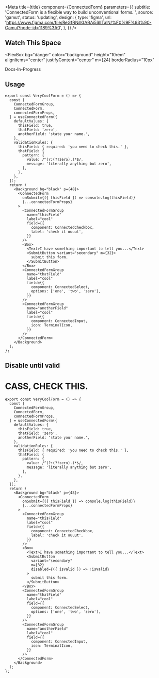 

<Meta
  title={title}
  component={ConnectedForm}
  parameters={{
    subtitle: 'ConnectedForm is a flexible way to build unconventional forms.`',
    source: 'gamut',
    status: 'updating',
    design: {
      type: 'figma',
      url:
        'https://www.figma.com/file/ReGfRNillGABAj5SlITalN/%F0%9F%93%90-Gamut?node-id=1189%3A0',
    },
  }}
/>

## Watch This Space

<FlexBox
  bg="danger"
  color="background"
  height="10rem"
  alignItems="center"
  justifyContent="center"
  m={24}
  borderRadius="10px"
>
  <Text variant="title-lg"> Docs-In-Progress</Text>
</FlexBox>

## Usage

```tsx
export const VeryCoolForm = () => {
  const {
    ConnectedFormGroup,
    ConnectedForm,
    connectedFormProps,
  } = useConnectedForm({
    defaultValues: {
      thisField: true,
      thatField: 'zero',
      anotherField: 'state your name.',
    },
    validationRules: {
      thisField: { required: 'you need to check this.' },
      thatField: {
        pattern: {
          value: /^(?:(?!zero).)*$/,
          message: 'literally anything but zero',
        },
      },
    },
  });
  return (
    <Background bg="black" p={48}>
      <ConnectedForm
        onSubmit={({ thisField }) => console.log(thisField)}
        {...connectedFormProps}
      >
        <ConnectedFormGroup
          name="thisField"
          label="cool"
          field={{
            component: ConnectedCheckbox,
            label: 'check it ouuut',
          }}
        />
        <Box>
          <Text>I have something important to tell you...</Text>
          <SubmitButton variant="secondary" m={32}>
            submit this form.
          </SubmitButton>
        </Box>
        <ConnectedFormGroup
          name="thatField"
          label="cool"
          field={{
            component: ConnectedSelect,
            options: ['one', 'two', 'zero'],
          }}
        />
        <ConnectedFormGroup
          name="anotherField"
          label="cool"
          field={{
            component: ConnectedInput,
            icon: TerminalIcon,
          }}
        />
      </ConnectedForm>
    </Background>
  );
};
```

<VeryCoolForm />

## Disable until valid

# CASS, CHECK THIS.

```tsx
export const VeryCoolForm = () => {
  const {
    ConnectedFormGroup,
    ConnectedForm,
    connectedFormProps,
  } = useConnectedForm({
    defaultValues: {
      thisField: true,
      thatField: 'zero',
      anotherField: 'state your name.',
    },
    validationRules: {
      thisField: { required: 'you need to check this.' },
      thatField: {
        pattern: {
          value: /^(?:(?!zero).)*$/,
          message: 'literally anything but zero',
        },
      },
    },
  });
  return (
    <Background bg="black" p={48}>
      <ConnectedForm
        onSubmit={({ thisField }) => console.log(thisField)}
        {...connectedFormProps}
      >
        <ConnectedFormGroup
          name="thisField"
          label="cool"
          field={{
            component: ConnectedCheckbox,
            label: 'check it ouuut',
          }}
        />
        <Box>
          <Text>I have something important to tell you...</Text>
          <SubmitButton
            variant="secondary"
            m={32}
            disabled={({ isValid }) => !isValid}
          >
            submit this form.
          </SubmitButton>
        </Box>
        <ConnectedFormGroup
          name="thatField"
          label="cool"
          field={{
            component: ConnectedSelect,
            options: ['one', 'two', 'zero'],
          }}
        />
        <ConnectedFormGroup
          name="anotherField"
          label="cool"
          field={{
            component: ConnectedInput,
            icon: TerminalIcon,
          }}
        />
      </ConnectedForm>
    </Background>
  );
};
```
